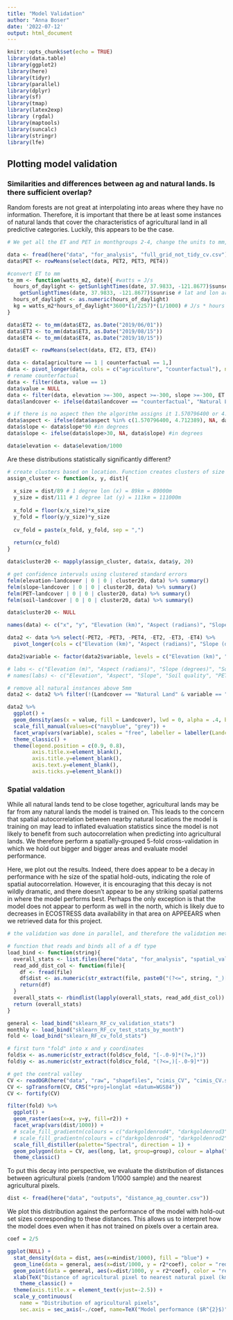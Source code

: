 ```yaml
---
title: "Model Validation"
author: "Anna Boser"
date: '2022-07-12'
output: html_document
---
```


```r
knitr::opts_chunk$set(echo = TRUE)
library(data.table)
library(ggplot2)
library(here)
library(tidyr)
library(parallel)
library(dplyr)
library(sf)
library(tmap)
library(latex2exp)
library (rgdal)
library(maptools)
library(suncalc)
library(stringr)
library(lfe)
```

## Plotting model validation

### Similarities and differences between ag and natural lands. Is there sufficient overlap? 

Random forests are not great at interpolating into areas where they have no information. Therefore, it is important that there be at least some instances of natural lands that cover the characteristics of agricultural land in all predictive categories. Luckily, this appears to be the case. 

```r
# We get all the ET and PET in monthgroups 2-4, change the units to mm, and then average. 

data <- fread(here("data", "for_analysis", "full_grid_not_tidy_cv.csv"), drop = c("PET0", "PET1", "PET5", "ET0", "ET1", "ET5"))
data$PET <- rowMeans(select(data, PET2, PET3, PET4))

#convert ET to mm
to_mm <- function(watts_m2, date){ #watts = J/s
  hours_of_daylight <- getSunlightTimes(date, 37.9833, -121.8677)$sunset - 
    getSunlightTimes(date, 37.9833, -121.8677)$sunrise # lat and lon are SJ valley coordinates from google maps. timezone not specified since we only care about the difference
  hours_of_daylight <- as.numeric(hours_of_daylight)
  kg = watts_m2*hours_of_daylight*3600*(1/2257)*(1/1000) # J/s * hours (h) * seconds in an hour (s/h) * latent heat of fusion (g/J) * conversion to kg AKA mm over a m2 (kg/g)
}

data$ET2 <- to_mm(data$ET2, as.Date("2019/06/01"))
data$ET3 <- to_mm(data$ET3, as.Date("2019/08/15"))
data$ET4 <- to_mm(data$ET4, as.Date("2019/10/15"))

data$ET <- rowMeans(select(data, ET2, ET3, ET4))

data <- data[agriculture == 1 | counterfactual == 1,]
data <- pivot_longer(data, cols = c("agriculture", "counterfactual"), names_to = "landcover")
# rename counterfactual
data <- filter(data, value == 1)
data$value = NULL
data <- filter(data, elevation >=-300, aspect >=-300, slope >=-300, ET >=0)
data$landcover <- ifelse(data$landcover == "counterfactual", "Natural Land", "Agriculture")

# if there is no aspect then the algorithm assigns it 1.570796400 or 4.712389 so we turn these into NA
data$aspect <- ifelse(data$aspect %in% c(1.570796400, 4.712389), NA, data$aspect)
data$slope <- data$slope*90 #in degrees
data$slope <- ifelse(data$slope>30, NA, data$slope) #in degrees

data$elevation <- data$elevation/1000
```

Are these distributions statistically significantly different? 
```r
# create clusters based on location. Function creates clusters of size dist km. 
assign_cluster <- function(x, y, dist){
  
  x_size = dist/89 # 1 degree lon (x) = 89km = 89000m
  y_size = dist/111 # 1 degree lat (y) = 111km = 111000m
  
  x_fold = floor(x/x_size)*x_size
  y_fold = floor(y/y_size)*y_size
  
  cv_fold = paste(x_fold, y_fold, sep = ",")
  
  return(cv_fold)
}

data$cluster20 <- mapply(assign_cluster, data$x, data$y, 20)
```


```r
# get confidence intervals using clustered standard errors
felm(elevation~landcover | 0 | 0 | cluster20, data) %>% summary()
felm(slope~landcover | 0 | 0 | cluster20, data) %>% summary()
felm(PET~landcover | 0 | 0 | cluster20, data) %>% summary()
felm(soil~landcover | 0 | 0 | cluster20, data) %>% summary()
```


```r
data$cluster20 <- NULL

names(data) <- c("x", "y", "Elevation (km)", "Aspect (radians)", "Slope (degrees)", "Soil quality (CA storie index)", "PET2", "PET3", "PET4", "ET2", "ET3", "ET4", "PET (mm)", "ET (mm)", "Landcover")

data2 <- data %>% select(-PET2, -PET3, -PET4, -ET2, -ET3, -ET4) %>%
  pivot_longer(cols = c("Elevation (km)", "Aspect (radians)", "Slope (degrees)", "Soil quality (CA storie index)", "PET (mm)", "ET (mm)"), names_to = "variable") 

data2$variable <- factor(data2$variable, levels = c("Elevation (km)", "Aspect (radians)", "Slope (degrees)", "Soil quality (CA storie index)", "PET (mm)", "ET (mm)"))

# labs <- c("Elevation (m)", "Aspect (radians)", "Slope (degrees)", "Soil quality (CA storie index)", "PET (mm)", "ET (mm)")
# names(labs) <- c("Elevation", "Aspect", "Slope", "Soil quality", "PET", "ET")
```


```r
# remove all natural instances above 5mm
data2 <- data2 %>% filter(!(Landcover == "Natural Land" & variable == "ET (mm)" & value > 5))

data2 %>%
  ggplot() + 
  geom_density(aes(x = value, fill = Landcover), lwd = 0, alpha = .4, bw = .05) + 
  scale_fill_manual(values=c("navyblue", "grey")) +
  facet_wrap(vars(variable), scales = "free", labeller = labeller(Landcover = labs)) + 
  theme_classic() +  
  theme(legend.position = c(0.9, 0.8), 
        axis.title.x=element_blank(),
        axis.title.y=element_blank(),
        axis.text.y=element_blank(),
        axis.ticks.y=element_blank()) 
```


### Spatial valdation

While all natural lands tend to be close together, agricultural lands may be far from any natural lands the model is trained on. This leads to the concern that spatial autocorrelation between nearby natural locations the model is training on may lead to inflated evaluation statistics since the model is not likely to benefit from such autocorrelation when predicting into agricultural lands. We therefore perform a spatially-grouped 5-fold cross-validation in which we hold out bigger and bigger areas and evaluate model performance. 

Here, we plot out the results. Indeed, there does appear to be a decay in performance with he size of the spatial hold-outs, indicating the role of spatial autocorrelation. However, it is encouraging that this decay is not wildly dramatic, and there doesn't appear to be any striking spatial patterns in where the model performs best. Perhaps the only exception is that the model does not appear to perform as well in the north, which is likely due to decreases in ECOSTRESS data availability in that area on APPEEARS when we retrieved data for this project. 

```r
# the validation was done in parallel, and therefore the validation metrics are stored separately for each hold out size. Here, we put them together. 

# function that reads and binds all of a df type
load_bind <- function(string){
  overall_stats <- list.files(here("data", "for_analysis", "spatial_validation"), full = TRUE, pattern = string)
  read_add_dist_col <- function(file){
    df <- fread(file)
    df$dist <- as.numeric(str_extract(file, paste0("(?<=", string, "_)[0-9]*(?=.csv)")))
    return(df)
  }
  overall_stats <- rbindlist(lapply(overall_stats, read_add_dist_col))
  return (overall_stats)
}

general <- load_bind("sklearn_RF_cv_validation_stats")
monthly <- load_bind("sklearn_RF_cv_test_stats_by_month")
fold <- load_bind("sklearn_RF_cv_fold_stats")
```

```r
# first turn "fold" into x and y coordinates
fold$x <- as.numeric(str_extract(fold$cv_fold, "[-.0-9]*(?=,)"))
fold$y <- as.numeric(str_extract(fold$cv_fold, "(?<=,)[-.0-9]*"))

# get the central valley
CV <- readOGR(here("data", "raw", "shapefiles", "cimis_CV", "cimis_CV.shp"))
CV <- spTransform(CV, CRS("+proj=longlat +datum=WGS84"))
CV <- fortify(CV)

filter(fold) %>%
  ggplot() + 
  geom_raster(aes(x=x, y=y, fill=r2)) +
  facet_wrap(vars(dist/1000)) +
  # scale_fill_gradientn(colours = c("darkgoldenrod4", "darkgoldenrod3", "darkgoldenrod2", "darkgoldenrod1", "khaki1", "lightgreen", "turquoise3", "deepskyblue3", "mediumblue", "mediumblue", "navyblue", "navyblue", "midnightblue", "midnightblue", "midnightblue", "black", "black")) +
  # scale_fill_gradientn(colours = c("darkgoldenrod4", "darkgoldenrod2", "khaki1", "lightgreen", "turquoise3", "deepskyblue3", "mediumblue", "navyblue", "midnightblue", "black")) +
  scale_fill_distiller(palette="Spectral", direction = 1) +
  geom_polygon(data = CV, aes(long, lat, group=group), colour = alpha("black", 1), fill = NA) +
  theme_classic() 
```

To put this decay into perspective, we evaluate the distribution of distances between agricultural pixels (random 1/1000 sample) and the nearest agricultural pixels. 

```r
dist <- fread(here("data", "outputs", "distance_ag_counter.csv"))
```

We plot this distribution against the performance of the model with hold-out set sizes corresponding to these distances. This allows us to interpret how the model does even when it has  not trained on pixels over a certain area. 

```r
coef = 2/5

ggplot(NULL) + 
  stat_density(data = dist, aes(x=mindist/1000), fill = "blue") + 
  geom_line(data = general, aes(x=dist/1000, y = r2*coef), color = "red") +
  geom_point(data = general, aes(x=dist/1000, y = r2*coef), color = "red") +
  xlab(TeX("Distance of agricultural pixel to nearest natural pixel (km) \n Size of areas left out of model training (km^2)")) + 
    theme_classic() + 
  theme(axis.title.x = element_text(vjust=-2.5)) +
  scale_y_continuous(
    name = "Distribution of agricultural pixels",
    sec.axis = sec_axis(~./coef, name=TeX("Model performance ($R^{2}$)")))

```

### 
